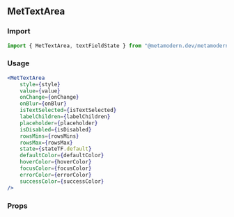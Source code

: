 <!--- MetTextArea.stories.mdx -->


<Meta title="MDX/MetTextArea" component={MetTextArea} />

## MetTextArea

### Import

```jsx
import { MetTextArea, textFieldState } from "@metamodern.dev/metamodern-ui/";
```

### Usage

```jsx
<MetTextArea
    style={style}
    value={value}
    onChange={onChange}
    onBlur={onBlur}
    isTextSelected={isTextSelected}
    labelChildren={labelChildren}
    placeholder={placeholder}
    isDisabled={isDisabled}
    rowsMins={rowsMins}
    rowsMax={rowsMax}
    state={stateTF.default}
    defaultColor={defaultColor}
    hoverColor={hoverColor}
    focusColor={focusColor}
    errorColor={errorColor}
    successColor={successColor}
/>
```

### Props

<ArgsTable of={MetTextArea} />

